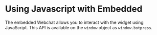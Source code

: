 
# Using Javascript with Embedded

The embedded Webchat allows you to interact with the widget using JavaScript. This API is available on the `window` object as `window.botpress`.

<Demo example="webchat-embed-controls" title="Webchat Embed Controls" file="index.html" />
